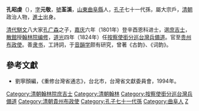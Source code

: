 '''孔昭虔'''（{{bd|1775年||1835年|catIdx=K孔}}），[[表字|字]]'''元敬'''，[[號|號]]'''荃溪'''，[[山東|山東]][[曲阜縣|曲阜縣]]人，[[孔子|孔子]]七十一代孫，屬大宗戶，[[清朝|清朝]]政治人物，[[進士|進士]]出身。

[[清代|清代]][[駢文|駢文]]八大家[[孔广森|孔广森]]之子，[[嘉庆|嘉庆]]六年（1801年）登辛酉恩科进士，選[[庶吉士|庶吉士]]，[[散館|散館]]授[[翰林院编修|翰林院编修]]，[[道光|道光]]四年（1824年）任[[按察使銜分巡台灣兵備道|按察使銜分巡台灣兵備道]]。官至[[贵州|贵州]][[布政使|布政使]]。善[[隶书|隶书]]，工詩詞，于[[音韻学|音韻学]]颇有研究，曾著《古韵》、《词韵》。

==參考文獻==
*劉寧顏編，《重修台灣省通志》，台北市，台灣省文獻委員會，1994年。

{{start box}}
{{s-off}}
{{s-before|[[方傳穟|方傳穟]]}}
{{s-title|[[按察使銜分巡台灣兵備道|按察使銜分巡台灣兵備道]]|1824年上任}}
{{s-after|[[陳鑾|陳鑾]]}}
{{end box}}
{{臺灣統治者}}
{{嘉慶六年辛酉恩科殿試金榜}}

{{DEFAULTSORT:Kong孔}}
[[Category:清朝翰林院庶吉士|Category:清朝翰林院庶吉士]]
[[Category:清朝翰林|Category:清朝翰林]]
[[Category:按察使銜分巡台灣兵備道|Category:按察使銜分巡台灣兵備道]]
[[Category:清朝貴州布政使|Category:清朝貴州布政使]]
[[Category:孔子七十一代孫|Category:孔子七十一代孫]]
[[Category:曲阜人|Category:曲阜人]]
[[Category:孔姓|Z]]